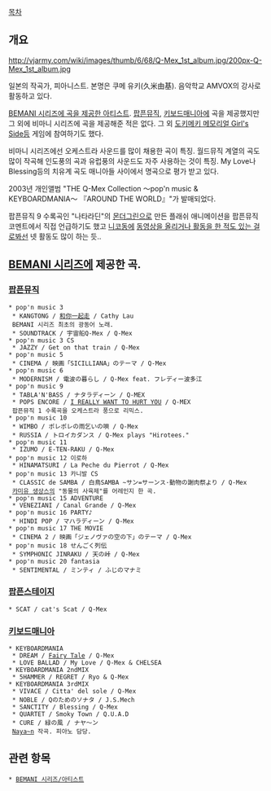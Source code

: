 [[목차]]

== 개요 ==
http://vjarmy.com/wiki/images/thumb/6/68/Q-Mex_1st_album.jpg/200px-Q-Mex_1st_album.jpg

일본의 작곡가, 피아니스트. 본명은 쿠메 유키(久米由基). 음악학교 AMVOX의 강사로 활동하고 있다.

[[BEMANI 시리즈/아티스트|BEMANI 시리즈에 곡을 제공한 아티스트]]. [[팝픈뮤직]], [[키보드매니아]]에 곡을 제공했지만 그 외에 비마니 시리즈에 곡을 제공해준 적은 없다. 그 외 [[도키메키 메모리얼 Girl's Side]]등 게임에 참여하기도 했다.

비마니 시리즈에선 오케스트라 사운드를 많이 채용한 곡이 특징. 월드뮤직 계열의 곡도 많이 작곡해 인도풍의 곡과 유럽풍의 사운드도 자주 사용하는 것이 특징. My Love나 Blessing등의 치유계 곡도 매니아들 사이에서 명곡으로 평가 받고 있다.

2003년 개인앨범 "THE Q-Mex Collection 〜pop'n music & KEYBOARDMANIA〜 『AROUND THE WORLD』"가 발매되었다.

{{{#!html
<iframe width="420" height="315" src="//www.youtube.com/embed/n_5RyxVJq7Q" frameborder="0" allowfullscreen></iframe>}}}
팝픈뮤직 9 수록곡인 "나타라딘"의 [[몬더그린]]으로 만든 플래쉬 애니메이션을 팝픈뮤직 코멘트에서 직접 언급하기도 했고
[[니코동]]에 [http://dic.nicovideo.jp/a/q-mex#h2-2 동영상을 올리거나 활동을 한 적도 있는 걸로봐선] 넷 활동도 많이 하는 듯..



== [[BEMANI 시리즈]]에 제공한 곡. ==
=== [[팝픈뮤직]] ===
 * pop'n music 3
  * KANGTONG / [[和你一起走]] / Cathy Lau
  BEMANI 시리즈 최초의 광동어 노래.	 
  * SOUNDTRACK / 宇宙船Q-Mex / Q-Mex
 * pop'n music 3 CS
  * JAZZY / Get on that train / Q-Mex
 * pop'n music 5
  * CINEMA / 映画「SICILLIANA」のテーマ / Q-Mex
 * pop'n music 6
  * MODERNISM / 電波の暮らし / Q-Mex feat. フレディー波多江
 * pop'n music 9
  * TABLA'N'BASS / ナタラディーン / Q-MEX
  * POPS ENCORE / [[I REALLY WANT TO HURT YOU]] / Q-MEX
  팝픈뮤직 1 수록곡을 오케스트라 풍으로 리믹스.
 * pop'n music 10
  * WIMBO / ポレポレの雨乞いの唄 / Q-Mex
  * RUSSIA / トロイカダンス / Q-Mex plays "Hirotees."
 * pop'n music 11 
  * IZUMO / E-TEN-RAKU / Q-Mex
 * pop'n music 12 이로하
  * HINAMATSURI / La Peche du Pierrot / Q-Mex
 * pop'n music 13 카니발 CS
  * CLASSIC de SAMBA / 白鳥SAMBA ~サン=サーンス·動物の謝肉祭より / Q-Mex
  [[카미유 생상스]]의 "동물의 사육제"를 어레인지 한 곡.
 * pop'n music 15 ADVENTURE
  * VENEZIANI / Canal Grande / Q-Mex
 * pop'n music 16 PARTY♪
  * HINDI POP / マハラディーン / Q-Mex
 * pop'n music 17 THE MOVIE
  * CINEMA 2 / 映画「ジェノヴァの空の下」のテーマ / Q-Mex
 * pop'n music 18 せんごく列伝
  * SYMPHONIC JINRAKU / 天の峠 / Q-Mex
 * pop'n music 20 fantasia
  * SENTIMENTAL / ミンティ / ふじのマナミ

=== [[팝픈스테이지]] ===
 * SCAT / cat's Scat / Q-Mex

=== [[키보드매니아]] ===
 * KEYBOARDMANIA
  * DREAM / [[페어리 테일#s-7|Fairy Tale]] / Q-Mex
  * LOVE BALLAD / My Love / Q-Mex & CHELSEA
 * KEYBOARDMANIA 2ndMIX
  * 5HAMMER / REGRET / Ryo & Q-Mex
 * KEYBOARDMANIA 3rdMIX
  * VIVACE / Citta' del sole / Q-Mex
  * NOBLE / Qのためのソナタ / J.S.Mech
  * SANCTITY / Blessing / Q-Mex
  * QUARTET / Smoky Town / Q.U.A.D
  * CURE / 緑の風 / ナヤ〜ン
  [[Naya~n]] 작곡. 피아노 담당.

== 관련 항목 ==
 * [[BEMANI 시리즈/아티스트]]
